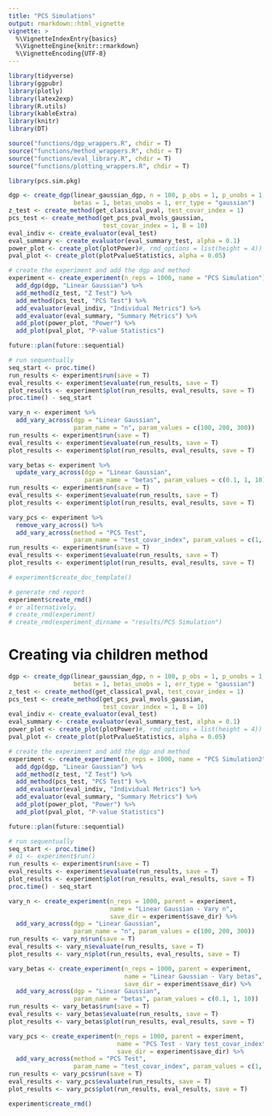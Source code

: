 ```yaml
---
title: "PCS Simulations"
output: rmarkdown::html_vignette
vignette: >
  %\VignetteIndexEntry{basics}
  %\VignetteEngine{knitr::rmarkdown}
  %\VignetteEncoding{UTF-8}
---
```


```r
library(tidyverse)
library(ggpubr)
library(plotly)
library(latex2exp)
library(R.utils)
library(kableExtra)
library(knitr)
library(DT)

source("functions/dgp_wrappers.R", chdir = T)
source("functions/method_wrappers.R", chdir = T)
source("functions/eval_library.R", chdir = T)
source("functions/plotting_wrappers.R", chdir = T)

library(pcs.sim.pkg)

```

```r
dgp <- create_dgp(linear_gaussian_dgp, n = 100, p_obs = 1, p_unobs = 1,
                  betas = 1, betas_unobs = 1, err_type = "gaussian")
z_test <- create_method(get_classical_pval, test_covar_index = 1)
pcs_test <- create_method(get_pcs_pval_mvols_gaussian, 
                          test_covar_index = 1, B = 10)
eval_indiv <- create_evaluator(eval_test)
eval_summary <- create_evaluator(eval_summary_test, alpha = 0.1)
power_plot <- create_plot(plotPower)#, rmd_options = list(height = 4))
pval_plot <- create_plot(plotPvalueStatistics, alpha = 0.05)

# create the experiment and add the dgp and method
experiment <- create_experiment(n_reps = 1000, name = "PCS Simulation") %>%
  add_dgp(dgp, "Linear Gaussian") %>%
  add_method(z_test, "Z Test") %>%
  add_method(pcs_test, "PCS Test") %>%
  add_evaluator(eval_indiv, "Individual Metrics") %>%
  add_evaluator(eval_summary, "Summary Metrics") %>%
  add_plot(power_plot, "Power") %>%
  add_plot(pval_plot, "P-value Statistics")

future::plan(future::sequential)

# run sequentually
seq_start <- proc.time()
run_results <- experiment$run(save = T)
eval_results <- experiment$evaluate(run_results, save = T)
plot_results <- experiment$plot(run_results, eval_results, save = T)
proc.time() - seq_start

vary_n <- experiment %>%
  add_vary_across(dgp = "Linear Gaussian",
                  param_name = "n", param_values = c(100, 200, 300))
run_results <- experiment$run(save = T)
eval_results <- experiment$evaluate(run_results, save = T)
plot_results <- experiment$plot(run_results, eval_results, save = T)

vary_betas <- experiment %>%
  update_vary_across(dgp = "Linear Gaussian",
                     param_name = "betas", param_values = c(0.1, 1, 10))
run_results <- experiment$run(save = T)
eval_results <- experiment$evaluate(run_results, save = T)
plot_results <- experiment$plot(run_results, eval_results, save = T)

vary_pcs <- experiment %>%
  remove_vary_across() %>%
  add_vary_across(method = "PCS Test",
                  param_name = "test_covar_index", param_values = c(1, 1))
run_results <- experiment$run(save = T)
eval_results <- experiment$evaluate(run_results, save = T)
plot_results <- experiment$plot(run_results, eval_results, save = T)

# experiment$create_doc_template()

# generate rmd report
experiment$create_rmd()
# or alternatively,
# create_rmd(experiment)
# create_rmd(experiment_dirname = "results/PCS Simulation")

```


# Creating via children method

```r
dgp <- create_dgp(linear_gaussian_dgp, n = 100, p_obs = 1, p_unobs = 1,
                  betas = 1, betas_unobs = 1, err_type = "gaussian")
z_test <- create_method(get_classical_pval, test_covar_index = 1)
pcs_test <- create_method(get_pcs_pval_mvols_gaussian, 
                          test_covar_index = 1, B = 10)
eval_indiv <- create_evaluator(eval_test)
eval_summary <- create_evaluator(eval_summary_test, alpha = 0.1)
power_plot <- create_plot(plotPower)#, rmd_options = list(height = 4))
pval_plot <- create_plot(plotPvalueStatistics, alpha = 0.05)

# create the experiment and add the dgp and method
experiment <- create_experiment(n_reps = 1000, name = "PCS Simulation2") %>%
  add_dgp(dgp, "Linear Gaussian") %>%
  add_method(z_test, "Z Test") %>%
  add_method(pcs_test, "PCS Test") %>%
  add_evaluator(eval_indiv, "Individual Metrics") %>%
  add_evaluator(eval_summary, "Summary Metrics") %>%
  add_plot(power_plot, "Power") %>%
  add_plot(pval_plot, "P-value Statistics")

future::plan(future::sequential)

# run sequentually
seq_start <- proc.time()
# o1 <- experiment$run()
run_results <- experiment$run(save = T)
eval_results <- experiment$evaluate(run_results, save = T)
plot_results <- experiment$plot(run_results, eval_results, save = T)
proc.time() - seq_start

vary_n <- create_experiment(n_reps = 1000, parent = experiment, 
                            name = "Linear Gaussian - Vary n",
                            save_dir = experiment$save_dir) %>%
  add_vary_across(dgp = "Linear Gaussian", 
                  param_name = "n", param_values = c(100, 200, 300))
run_results <- vary_n$run(save = T)
eval_results <- vary_n$evaluate(run_results, save = T)
plot_results <- vary_n$plot(run_results, eval_results, save = T)

vary_betas <- create_experiment(n_reps = 1000, parent = experiment,
                                name = "Linear Gaussian - Vary betas",
                                save_dir = experiment$save_dir) %>%
  add_vary_across(dgp = "Linear Gaussian", 
                  param_name = "betas", param_values = c(0.1, 1, 10))
run_results <- vary_betas$run(save = T)
eval_results <- vary_betas$evaluate(run_results, save = T)
plot_results <- vary_betas$plot(run_results, eval_results, save = T)

vary_pcs <- create_experiment(n_reps = 1000, parent = experiment,
                              name = "PCS Test - Vary test_covar_index",
                              save_dir = experiment$save_dir) %>%
  add_vary_across(method = "PCS Test", 
                  param_name = "test_covar_index", param_values = c(1, 1))
run_results <- vary_pcs$run(save = T)
eval_results <- vary_pcs$evaluate(run_results, save = T)
plot_results <- vary_pcs$plot(run_results, eval_results, save = T)

experiment$create_rmd()

```

